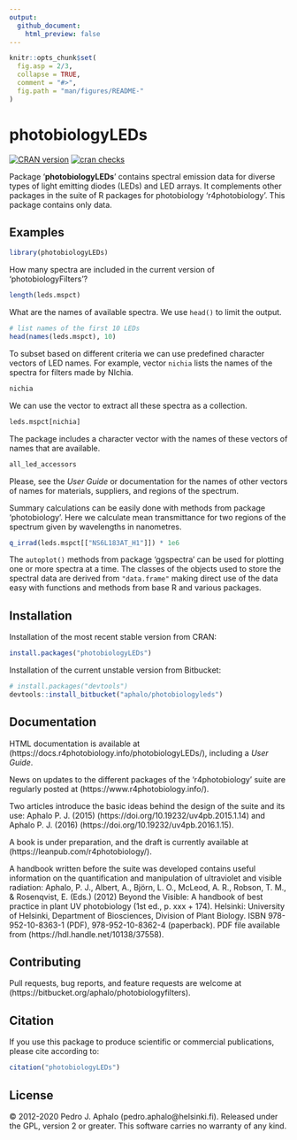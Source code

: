 ```yaml
---
output:
  github_document:
    html_preview: false
---
```


```r
knitr::opts_chunk$set(
  fig.asp = 2/3,
  collapse = TRUE,
  comment = "#>",
  fig.path = "man/figures/README-"
)
```

# photobiologyLEDs

[![CRAN version](https://www.r-pkg.org/badges/version-last-release/photobiologyLEDs)](https://cran.r-project.org/package=photobiologyLEDs) 
[![cran checks](https://cranchecks.info/badges/worst/photobiologyLEDs)](https://cran.r-project.org/web/checks/check_results_photobiologyLEDs.html)

Package '**photobiologyLEDs**' contains spectral emission data for diverse types of light emitting diodes (LEDs) and LED arrays. It complements other packages in the suite of R packages for photobiology 'r4photobiology'. This package contains only data.
 
## Examples

```r
library(photobiologyLEDs)
```

How many spectra are included in the current version of 'photobiologyFilters'?

```r
length(leds.mspct)
```

What are the names of available spectra. We use `head()` to limit the output.

```r
# list names of the first 10 LEDs
head(names(leds.mspct), 10)
```

To subset based on different criteria we can use predefined character vectors of LED names. For example, vector `nichia` lists the names of the spectra for filters made by NIchia. 

```r
nichia
```

We can use the vector to extract all these spectra as a collection.

```r
leds.mspct[nichia]
```

The package includes a character vector with the names of these vectors of names that are available.

```r
all_led_accessors
```

Please, see the _User Guide_ or documentation
for the names of other vectors of names for materials, suppliers, and regions of
the spectrum.

Summary calculations can be easily done with methods from package 'photobiology'. Here we calculate mean transmittance for two regions of the spectrum given by wavelengths in nanometres.

```r
q_irrad(leds.mspct[["NS6L183AT_H1"]]) * 1e6
```

The `autoplot()` methods from package 'ggspectra' can be used for plotting one or more spectra at a time. The classes of the objects used to store the spectral data are derived from `"data.frame"` making direct use of the data easy with functions and methods 
from base R and various packages.

## Installation

Installation of the most recent stable version from CRAN:

```r
install.packages("photobiologyLEDs")
```

Installation of the current unstable version from Bitbucket:

```r
# install.packages("devtools")
devtools::install_bitbucket("aphalo/photobiologyleds")
```

## Documentation 

HTML documentation is available at (https://docs.r4photobiology.info/photobiologyLEDs/), including a _User Guide_.

News on updates to the different packages of the 'r4photobiology' suite are regularly posted at (https://www.r4photobiology.info/).

Two articles introduce the basic ideas behind the design of the suite and its use:
Aphalo P. J. (2015) (https://doi.org/10.19232/uv4pb.2015.1.14) and Aphalo P. J. (2016)  (https://doi.org/10.19232/uv4pb.2016.1.15).

A book is under preparation, and the draft is currently available at (https://leanpub.com/r4photobiology/).

A handbook written before the suite was developed contains useful information on the quantification and manipulation of ultraviolet and visible radiation:
Aphalo, P. J., Albert, A., Björn, L. O., McLeod, A. R., Robson, T. M., & Rosenqvist, E. (Eds.) (2012) Beyond the Visible: A handbook of best practice in plant UV photobiology (1st ed., p. xxx + 174). Helsinki: University of Helsinki, Department of Biosciences, Division of Plant Biology. ISBN 978-952-10-8363-1 (PDF), 978-952-10-8362-4 (paperback). PDF file available from (https://hdl.handle.net/10138/37558).

## Contributing

Pull requests, bug reports, and feature requests are welcome at (https://bitbucket.org/aphalo/photobiologyfilters).

## Citation

If you use this package to produce scientific or commercial publications, please cite according to:

```r
citation("photobiologyLEDs")
```

## License

© 2012-2020 Pedro J. Aphalo (pedro.aphalo@helsinki.fi). Released under the GPL, version 2 or greater. This software carries no warranty of any kind.
